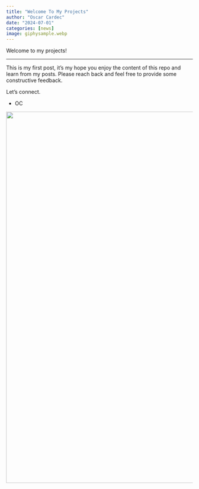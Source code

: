 ```yaml
---
title: "Welcome To My Projects"
author: "Oscar Cardec"
date: "2024-07-01"
categories: [news]
image: giphysample.webp
---
```


Welcome to my projects!

---

This is my first post, it's my hope you enjoy the content of this repo and learn from my posts. Please reach back and feel free to provide some constructive feedback.

Let's connect.

-   OC

![](welcome.gif){fig-align="center" width="1000"}
